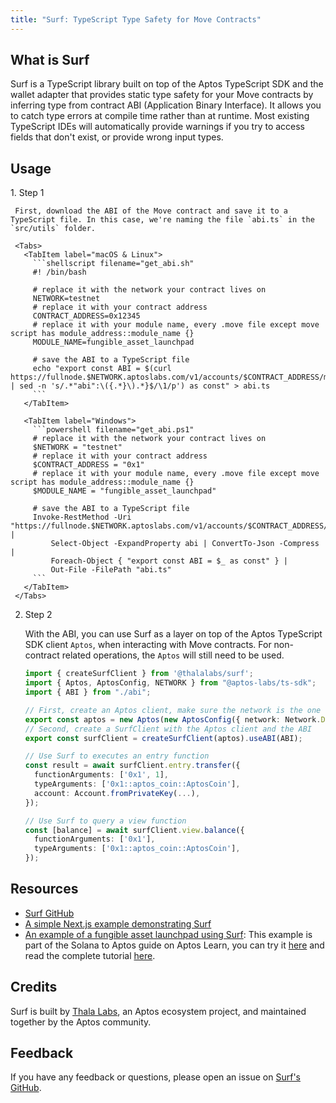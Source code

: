 ```yaml
---
title: "Surf: TypeScript Type Safety for Move Contracts"
---
```



## What is Surf

Surf is a TypeScript library built on top of the Aptos TypeScript SDK and the wallet adapter that provides static type safety for your Move contracts by inferring type from contract ABI (Application Binary Interface). It allows you to catch type errors at compile time rather than at runtime. Most existing TypeScript IDEs will automatically provide warnings if you try to access fields that don't exist, or provide wrong input types.

## Usage

<Steps>
  1. Step 1

     First, download the ABI of the Move contract and save it to a TypeScript file. In this case, we're naming the file `abi.ts` in the `src/utils` folder.

     <Tabs>
       <TabItem label="macOS & Linux">
         ```shellscript filename="get_abi.sh"
         #! /bin/bash

         # replace it with the network your contract lives on
         NETWORK=testnet
         # replace it with your contract address
         CONTRACT_ADDRESS=0x12345
         # replace it with your module name, every .move file except move script has module_address::module_name {}
         MODULE_NAME=fungible_asset_launchpad

         # save the ABI to a TypeScript file
         echo "export const ABI = $(curl https://fullnode.$NETWORK.aptoslabs.com/v1/accounts/$CONTRACT_ADDRESS/module/$MODULE_NAME | sed -n 's/.*"abi":\({.*}\).*}$/\1/p') as const" > abi.ts
         ```
       </TabItem>

       <TabItem label="Windows">
         ```powershell filename="get_abi.ps1"
         # replace it with the network your contract lives on
         $NETWORK = "testnet"
         # replace it with your contract address
         $CONTRACT_ADDRESS = "0x1"
         # replace it with your module name, every .move file except move script has module_address::module_name {}
         $MODULE_NAME = "fungible_asset_launchpad"

         # save the ABI to a TypeScript file
         Invoke-RestMethod -Uri "https://fullnode.$NETWORK.aptoslabs.com/v1/accounts/$CONTRACT_ADDRESS/module/$MODULE_NAME" |
             Select-Object -ExpandProperty abi | ConvertTo-Json -Compress |
             Foreach-Object { "export const ABI = $_ as const" } |
             Out-File -FilePath "abi.ts"
         ```
       </TabItem>
     </Tabs>

  2. Step 2

     With the ABI, you can use Surf as a layer on top of the Aptos TypeScript SDK client `Aptos`, when interacting with Move contracts. For non-contract related operations, the `Aptos` will still need to be used.

     ```typescript filename="src/utils/aptos.ts"
     import { createSurfClient } from '@thalalabs/surf';
     import { Aptos, AptosConfig, NETWORK } from "@aptos-labs/ts-sdk";
     import { ABI } from "./abi";

     // First, create an Aptos client, make sure the network is the one that contract lives on
     export const aptos = new Aptos(new AptosConfig({ network: Network.DEVNET }));
     // Second, create a SurfClient with the Aptos client and the ABI
     export const surfClient = createSurfClient(aptos).useABI(ABI);

     // Use Surf to executes an entry function
     const result = await surfClient.entry.transfer({
       functionArguments: ['0x1', 1],
       typeArguments: ['0x1::aptos_coin::AptosCoin'],
       account: Account.fromPrivateKey(...),
     });

     // Use Surf to query a view function
     const [balance] = await surfClient.view.balance({
       functionArguments: ['0x1'],
       typeArguments: ['0x1::aptos_coin::AptosCoin'],
     });
     ```
</Steps>

## Resources

- [Surf GitHub](https://github.com/ThalaLabs/surf)
- [A simple Next.js example demonstrating Surf](https://github.com/ThalaLabs/surf/tree/main/example)
- [An example of a fungible asset launchpad using Surf](https://github.com/aptos-labs/move-by-examples/tree/main/fungible-asset-launchpad): This example is part of the Solana to Aptos guide on Aptos Learn, you can try it [here](https://fungible-asset-launchpad.vercel.app/) and read the complete tutorial [here](https://learn.aptoslabs.com/en/tutorials/aptogotchi-intermediate/fungible-assets?workshop=solana-to-aptos).

## Credits

Surf is built by [Thala Labs](https://thala.fi/), an Aptos ecosystem project, and maintained together by the Aptos community.

## Feedback

If you have any feedback or questions, please open an issue on [Surf's GitHub](https://github.com/ThalaLabs/surf/issues).
